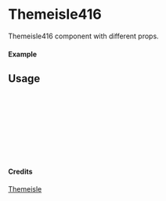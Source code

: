 
<Meta of={Themeisle416} title="Themeisle/Themeisle416" />

# Themeisle416

Themeisle416 component with different props.

#### Example

<Canvas of={Themeisle416.Primary} />

## Usage

```ts
import { Themeisle416 } from "yadl-ui";

const Example = () => {
  return (
      <Themeisle416 />
  );
};

export default Example;
```

#### Credits
[Themeisle](https://themeisle.com/illustrations/)
